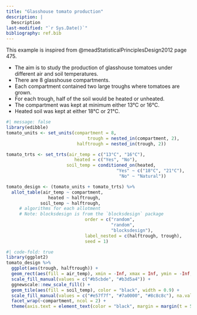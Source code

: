 ```yaml
---
title: "Glasshouse tomato production"
description: |
  Description
last-modified: "`r Sys.Date()`"
bibliography: ref.bib
---
```



This example is inspired from @meadStatisticalPrinciplesDesign2012 page 475.

::: callout-note

- The aim is to study the production of glasshouse tomatoes under different air and soil temperatures.  
- There are 8 glasshouse compartments.
- Each compartment contained two large troughs where tomatoes are grown.
- For each trough, half of the soil would be heated or unheated.
- The compartment was kept at minimum either 13°C or 16°C.
- Heated soil was kept at either 18°C or 21°C.

:::


```r
#| message: false
library(edibble)
tomato_units <- set_units(compartment = 8,
                               trough = nested_in(compartment, 2),
                           halftrough = nested_in(trough, 2))

tomato_trts <- set_trts(air_temp = c("13°C", "16°C"),
                          heated = c("Yes", "No"),
                       soil_temp = conditioned_on(heated,
                                          "Yes" ~ c("18°C", "21°C"),
                                           "No" ~ "Natural"))

tomato_design <- (tomato_units + tomato_trts) %>% 
  allot_table(air_temp ~ compartment,
                heated ~ halftrough,
             soil_temp ~ halftrough,
     # algorithms for each allotment
     # Note: blocksdesign is from the `blocksdesign` package
                              order = c("random", 
                                        "random",
                                        "blocksdesign"),
                              label_nested = c(halftrough, trough), 
                              seed = 1)
```


```r
#| code-fold: true
library(ggplot2)
tomato_design %>% 
  ggplot(aes(trough, halftrough)) +
  geom_rect(aes(fill = air_temp), xmin = -Inf, xmax = Inf, ymin = -Inf, ymax = Inf) + 
  scale_fill_manual(values = c("#b5cbde", "#b3d5a4")) +
  ggnewscale::new_scale_fill() +
  geom_tile(aes(fill = soil_temp), color = "black", width = 0.9) +
  scale_fill_manual(values = c("#e57f7f", "#7a0000", "#8c8c8c"), na.value = "#8c8c8c") +
  facet_wrap(~compartment, ncol = 2) +
  theme(axis.text = element_text(color = "black", margin = margin(t = 5, r = 5)))
```

